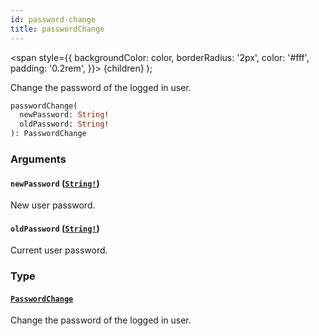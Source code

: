 ```yaml
---
id: password-change
title: passwordChange
---
```


<span
style={{
      backgroundColor: color,
      borderRadius: '2px',
      color: '#fff',
      padding: '0.2rem',
    }}>
{children}
</span>
);

Change the password of the logged in user.

```graphql
passwordChange(
  newPassword: String!
  oldPassword: String!
): PasswordChange

```

### Arguments

#### `newPassword` ([`String!`](/api-reference/scalars/string.mdx))

New user password.

#### `oldPassword` ([`String!`](/api-reference/scalars/string.mdx))

Current user password.

### Type

#### [`PasswordChange`](/api-reference/objects/password-change.mdx)

Change the password of the logged in user.
